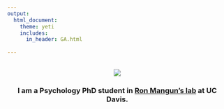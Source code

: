 ```yaml
---
output: 
  html_document:
    theme: yeti
    includes:
      in_header: GA.html
   
---
```

<br>
<center>![](./Images/seanmain.jpg)
<br>
<center><h3>I am a Psychology PhD student in [Ron Mangun's lab](https://mangunlab.faculty.ucdavis.edu/) at UC Davis. </h3></center>
